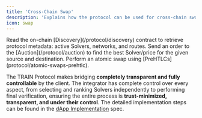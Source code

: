 ```yaml
---
title: 'Cross-Chain Swap'
description: 'Explains how the protocol can be used for cross-chain swaps'
icon: swap
---
```


<Steps>
  <Step title="Discovery">
    Read the on-chain [Discovery](/protocol/discovery) contract to retrieve protocol metadata: active Solvers, networks, and routes.
  </Step>
  <Step title="Auction / Solver Selection">
    Send an order to the [Auction](/protocol/auction) to find the best Solver/price for the given source and destination.
  </Step>
  <Step title="User and Solver Atomic Swap">
    Perform an atomic swap using [PreHTLCs](protocol/atomic-swaps-prehtlc).
  </Step>
</Steps>

The TRAIN Protocol makes bridging **completely transparent and fully controllable** by the client. The integrator has complete control over every aspect, from selecting and ranking Solvers independently to performing final verification, ensuring the entire process is **trust-minimized, transparent, and under their control**. The detailed implementation steps can be found in the [dApp Implementation](/protocol-spec/implementation-dApp) spec.